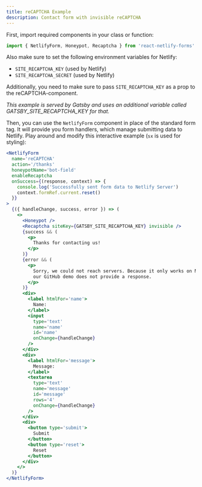 ```yaml
---
title: reCAPTCHA Example
description: Contact form with invisible reCAPTCHA
---
```


First, import required components in your class or function:

```js
import { NetlifyForm, Honeypot, Recaptcha } from 'react-netlify-forms'
```

Also make sure to set the following environment variables for Netlify:

- `SITE_RECAPTCHA_KEY` (used by Netlify)
- `SITE_RECAPTCHA_SECRET` (used by Netlify)

Additionally, you need to make sure to pass `SITE_RECAPTCHA_KEY` as a prop to the reCAPTCHA-component.

_This example is served by Gatsby and uses an additional variable called GATSBY_SITE_RECAPTCHA_KEY for that._

Then, you can use the `NetlifyForm` component in place of the standard form tag. It will provide you form handlers, which manage submitting data to Netlify. Play around and modify this interactive example (`sx` is used for styling):

```jsx live
<NetlifyForm
  name='reCAPTCHA'
  action='/thanks'
  honeypotName='bot-field'
  enableRecaptcha
  onSuccess={(response, context) => {
    console.log('Successfully sent form data to Netlify Server')
    context.formRef.current.reset()
  }}
>
  {({ handleChange, success, error }) => (
    <>
      <Honeypot />
      <Recaptcha siteKey={GATSBY_SITE_RECAPTCHA_KEY} invisible />
      {success && (
        <p>
          Thanks for contacting us!
        </p>
      )}
      {error && (
        <p>
          Sorry, we could not reach servers. Because it only works on Netlify,
          our GitHub demo does not provide a response.
        </p>
      )}
      <div>
        <label htmlFor='name'>
          Name:
        </label>
        <input
          type='text'
          name='name'
          id='name'
          onChange={handleChange}
        />
      </div>
      <div>
        <label htmlFor='message'>
          Message:
        </label>
        <textarea
          type='text'
          name='message'
          id='message'
          rows='4'
          onChange={handleChange}
        />
      </div>
      <div>
        <button type='submit'>
          Submit
        </button>
        <button type='reset'>
          Reset
        </button>
      </div>
    </>
  )}
</NetlifyForm>
```
